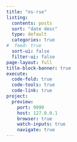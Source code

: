 ```yaml
---
title: "ns-rse"
listing:
  contents: posts
  sort: "date desc"
  type: default
  categories: true
#  feed: true
  sort-ui: false
  filter-ui: false
page-layout: full
title-block-banner: true
execute:
  code-fold: true
  code-tools: true
  code-link: true
project:
  preview:
    port: 9999
    host: 127.0.0.1
    browser: true
    watch-inputs: true
    navigate: true
---
```

